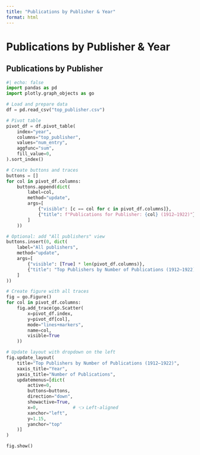 ```yaml
---
title: "Publications by Publisher & Year"
format: html
---
```


<h1 class="page-top">Publications by Publisher & Year</h1>

## Publications by Publisher

```python
#| echo: false
import pandas as pd
import plotly.graph_objects as go

# Load and prepare data
df = pd.read_csv("top_publisher.csv")

# Pivot table
pivot_df = df.pivot_table(
    index="year",
    columns="top_publisher",
    values="num_entry",
    aggfunc="sum",
    fill_value=0,
).sort_index()

# Create buttons and traces
buttons = []
for col in pivot_df.columns:
    buttons.append(dict(
        label=col,
        method="update",
        args=[
            {"visible": [c == col for c in pivot_df.columns]},
            {"title": f"Publications for Publisher: {col} (1912–1922)"}
        ]
    ))

# Optional: add "All publishers" view
buttons.insert(0, dict(
    label="All publishers",
    method="update",
    args=[
        {"visible": [True] * len(pivot_df.columns)},
        {"title": "Top Publishers by Number of Publications (1912–1922)"}
    ]
))

# Create figure with all traces
fig = go.Figure()
for col in pivot_df.columns:
    fig.add_trace(go.Scatter(
        x=pivot_df.index,
        y=pivot_df[col],
        mode="lines+markers",
        name=col,
        visible=True
    ))

# Update layout with dropdown on the left
fig.update_layout(
    title="Top Publishers by Number of Publications (1912–1922)",
    xaxis_title="Year",
    yaxis_title="Number of Publications",
    updatemenus=[dict(
        active=0,
        buttons=buttons,
        direction="down",
        showactive=True,
        x=0,             # 👈 Left-aligned
        xanchor="left",
        y=1.15,
        yanchor="top"
    )]
)

fig.show()


```
